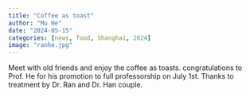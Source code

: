 ```yaml
---
title: "Coffee as toast"
author: "Mu He"
date: "2024-05-15"
categories: [news, food, Shanghai, 2024]
image: "ranhe.jpg"
---
```


Meet with old friends and enjoy the coffee as toasts. congratulations to Prof. He for his promotion to full professorship on July 1st. Thanks to treatment by Dr. Ran and Dr. Han couple.
